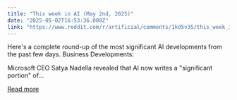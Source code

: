 ```yaml
---
title: "This week in AI (May 2nd, 2025)"
date: "2025-05-02T16:53:36.000Z"
link: "https://www.reddit.com/r/artificial/comments/1kd5v35/this_week_in_ai_may_2nd_2025/"
---
```


Here's a complete round-up of the most significant AI developments from the past few days.
 Business Developments:
  
Microsoft CEO Satya Nadella revealed that AI now writes a "significant portion" of...

[Read more](https://www.reddit.com/r/artificial/comments/1kd5v35/this_week_in_ai_may_2nd_2025/)
